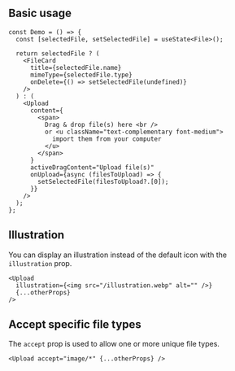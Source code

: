 
## Basic usage

<Preview>
  <DemoUpload />
</Preview>

```tsx sandbox
const Demo = () => {
  const [selectedFile, setSelectedFile] = useState<File>();

  return selectedFile ? (
    <FileCard
      title={selectedFile.name}
      mimeType={selectedFile.type}
      onDelete={() => setSelectedFile(undefined)}
    />
  ) : (
    <Upload
      content={
        <span>
          Drag & drop file(s) here <br />
          or <u className="text-complementary font-medium">
            import them from your computer
          </u>
        </span>
      }
      activeDragContent="Upload file(s)"
      onUpload={async (filesToUpload) => {
        setSelectedFile(filesToUpload?.[0]);
      }}
    />
  );
};
```

## Illustration

You can display an illustration instead of the default icon with the `illustration` prop.

<Preview>
  <DemoUpload withIllustration />
</Preview>

```tsx
<Upload
  illustration={<img src="/illustration.webp" alt="" />}
  {...otherProps}
/>
```

## Accept specific file types

The `accept` prop is used to allow one or more unique file types.

<Preview>
  <DemoUpload withAccept />
</Preview>

```tsx
<Upload accept="image/*" {...otherProps} />
```
